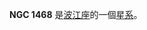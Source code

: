 {{NGCInfoBox|NGCID=NGC 1468|發現者=讓·瑪璉·愛德華·史提芬|發現日期=1881年12月19日|其他編號=MCG -1-10-45 NPM1G -06.0151|曆元=J2000.0|赤經=3時52分12.5秒
|赤緯=-6°20'55"|星座=波江座|星體=星系|星等=14.2|表面亮度=14.2|藍等=15.2}}

'''NGC 1468''' 是[[波江座|波江座]]的一個[[星系|星系]]。

{{NGCReference|1468}}
{{Catalogs|NGC=1468}}
{{Galaxy-stub}}